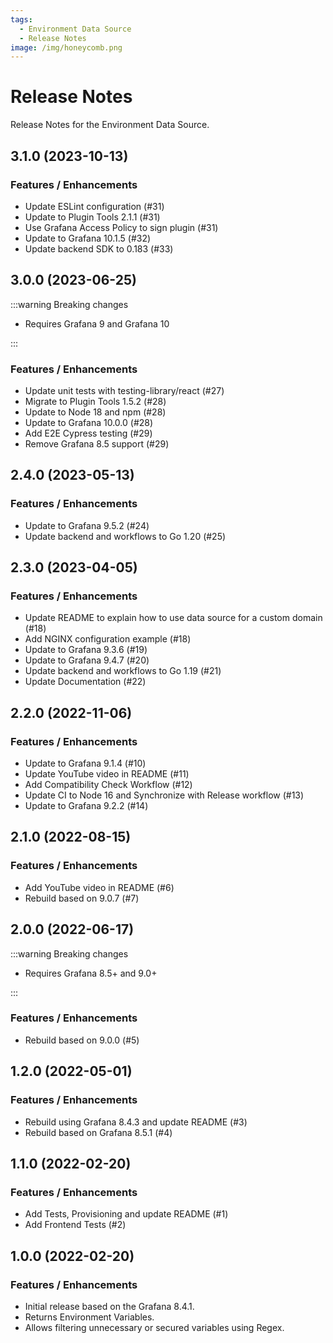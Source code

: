 ```yaml
---
tags:
  - Environment Data Source
  - Release Notes
image: /img/honeycomb.png
---
```



# Release Notes

Release Notes for the Environment Data Source.

## 3.1.0 (2023-10-13)

### Features / Enhancements

- Update ESLint configuration (#31)
- Update to Plugin Tools 2.1.1 (#31)
- Use Grafana Access Policy to sign plugin (#31)
- Update to Grafana 10.1.5 (#32)
- Update backend SDK to 0.183 (#33)

## 3.0.0 (2023-06-25)

:::warning Breaking changes

- Requires Grafana 9 and Grafana 10

:::

### Features / Enhancements

- Update unit tests with testing-library/react (#27)
- Migrate to Plugin Tools 1.5.2 (#28)
- Update to Node 18 and npm (#28)
- Update to Grafana 10.0.0 (#28)
- Add E2E Cypress testing (#29)
- Remove Grafana 8.5 support (#29)

## 2.4.0 (2023-05-13)

<BlogPost
  href="/blog/env-datasource-2.4.0-20230522/"
  src="/img/blog/2023-05-22-env-datasource-2.4.0/banner.png"
/>

### Features / Enhancements

- Update to Grafana 9.5.2 (#24)
- Update backend and workflows to Go 1.20 (#25)

## 2.3.0 (2023-04-05)

<BlogPost
  href="/blog/env-datasource-2.3.0-20230405/"
  src="/img/blog/2023-04-05-env-datasource-2.3.0/banner.png"
/>

### Features / Enhancements

- Update README to explain how to use data source for a custom domain (#18)
- Add NGINX configuration example (#18)
- Update to Grafana 9.3.6 (#19)
- Update to Grafana 9.4.7 (#20)
- Update backend and workflows to Go 1.19 (#21)
- Update Documentation (#22)

## 2.2.0 (2022-11-06)

### Features / Enhancements

- Update to Grafana 9.1.4 (#10)
- Update YouTube video in README (#11)
- Add Compatibility Check Workflow (#12)
- Update CI to Node 16 and Synchronize with Release workflow (#13)
- Update to Grafana 9.2.2 (#14)

## 2.1.0 (2022-08-15)

### Features / Enhancements

- Add YouTube video in README (#6)
- Rebuild based on 9.0.7 (#7)

## 2.0.0 (2022-06-17)

:::warning Breaking changes

- Requires Grafana 8.5+ and 9.0+

:::

### Features / Enhancements

- Rebuild based on 9.0.0 (#5)

## 1.2.0 (2022-05-01)

### Features / Enhancements

- Rebuild using Grafana 8.4.3 and update README (#3)
- Rebuild based on Grafana 8.5.1 (#4)

## 1.1.0 (2022-02-20)

### Features / Enhancements

- Add Tests, Provisioning and update README (#1)
- Add Frontend Tests (#2)

## 1.0.0 (2022-02-20)

### Features / Enhancements

- Initial release based on the Grafana 8.4.1.
- Returns Environment Variables.
- Allows filtering unnecessary or secured variables using Regex.
